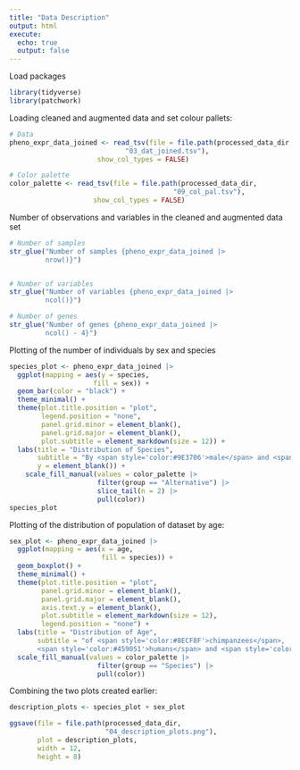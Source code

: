 ```yaml
---
title: "Data Description"
output: html
execute:
  echo: true
  output: false
---
```


Load packages

```r
library(tidyverse)
library(patchwork)
```

Loading cleaned and augmented data and set colour pallets:

```r
# Data
pheno_expr_data_joined <- read_tsv(file = file.path(processed_data_dir,
                             "03_dat_joined.tsv"),
                      show_col_types = FALSE)

# Color palette
color_palette <- read_tsv(file = file.path(processed_data_dir,
                                         "09_col_pal.tsv"),
                     show_col_types = FALSE)
```

Number of observations and variables in the cleaned and augmented data set

```r
# Number of samples
str_glue("Number of samples {pheno_expr_data_joined |>
         nrow()}")


# Number of variables
str_glue("Number of variables {pheno_expr_data_joined |>
         ncol()}")

# Number of genes
str_glue("Number of genes {pheno_expr_data_joined |>
         ncol() - 4}")
```

Plotting of the number of individuals by sex and species

```r
species_plot <- pheno_expr_data_joined |>
  ggplot(mapping = aes(y = species,
                     fill = sex)) +
  geom_bar(color = "black") +
  theme_minimal() +
  theme(plot.title.position = "plot",
        legend.position = "none",
        panel.grid.minor = element_blank(),
        panel.grid.major = element_blank(),
        plot.subtitle = element_markdown(size = 12)) +
  labs(title = "Distribution of Species",
       subtitle = "By <span style='color:#9E3706'>male</span> and <span style='color:#DE580C'>female</span>",
       y = element_blank()) +
    scale_fill_manual(values = color_palette |>
                      filter(group == "Alternative") |>
                      slice_tail(n = 2) |>
                      pull(color))
species_plot

```

Plotting of the distribution of population of dataset by age:

```r
sex_plot <- pheno_expr_data_joined |>
  ggplot(mapping = aes(x = age,
                       fill = species)) +
  geom_boxplot() +
  theme_minimal() +
  theme(plot.title.position = "plot",
        panel.grid.minor = element_blank(),
        panel.grid.major = element_blank(),
        axis.text.y = element_blank(),
        plot.subtitle = element_markdown(size = 12),
        legend.position = "none") +
  labs(title = "Distribution of Age",
       subtitle = "of <span style='color:#8ECF8F'>chimpanzees</span>,
       <span style='color:#459051'>humans</span> and <span style='color:#00441B'>macaque</span>") +
  scale_fill_manual(values = color_palette |>
                      filter(group == "Species") |>
                      pull(color))

```

Combining the two plots created earlier:

```r
description_plots <- species_plot + sex_plot

```

```r
ggsave(file = file.path(processed_data_dir,
                        "04_description_plots.png"),
       plot = description_plots,
       width = 12,
       height = 8)

```
